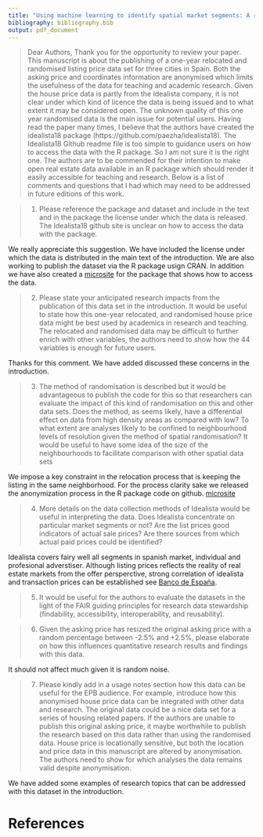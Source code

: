```yaml
---
title: "Using machine learning to identify spatial market segments: A reproducible study of major Spanish markets - Response to referees"
bibliography: bibliography.bib
output: pdf_document
---
```


<!--
```r
# Run only once if needed to install data package `sobiEquity`
if (!require("idealista18", character.only = TRUE)) {
      devtools::install_github("https://github.com/paezha/idealista18")
  }
```

```r
library(idealista18)
library(tidyverse)

set.seed(1234)
```
-->

> Dear Authors, Thank you for the opportunity to review your paper. This manuscript is about the publishing of a one-year relocated and randomised listing price data set for three cities in Spain. Both the asking price and coordinates information are anonymised which limits the usefulness of the data for teaching and academic research. Given the house price data is partly from the Idealista company, it is not clear under which kind of licence the data is being issued and to what extent it may be considered open. The unknown quality of this one year randomised data is the main issue for potential users. Having read the paper many times, I believe that the authors have created the idealista18 package (https://github.com/paezha/idealista18). The Idealista18 Github readme file is too simple to guidance users on how to access the data with the R package. So I am not sure it is the right one. The authors are to be commended for their intention to make open real estate data available in an R package which should render it easily accessible for teaching and research. Below is a list of comments and questions that I had which may need to be addressed in future editions of this work.

> 1.	Please reference the package and dataset and include in the text and in the package the license under which the data is released. The Idealista18 github site is unclear on how to access the data with the package.

We really appreciate this suggestion. We have included the license under which the data is distributed in the main text of the introduction. We are also working to publish the dataset via the R package usign CRAN. In addition we have also created a [microsite](https://paezha.github.io/idealista18/) for the package that shows how to access the data. 


> 2.	Please state your anticipated research impacts from the publication of this data set in the introduction.  It would be useful to state how this one-year relocated, and randomised house price data might be best used by academics in research and teaching. The relocated and randomised data may be difficult to further enrich with other variables, the authors need to show how the 44 variables is enough for future users.

Thanks for this comment. We have added discussed these concerns in the introduction. 

>3.	The method of randomisation is described but it would be advantageous to publish the code for this so that researchers can evaluate the impact of this kind of randomisation on this and other data sets. Does the method, as seems likely, have a differential effect on data from high density areas as compared with low?
To what extent are analyses likely to be confined to neighbourhood levels of resolution given the method of spatial randomisation? It would be useful to have some idea of the size of the neighbourhoods to facilitate comparison with other spatial data sets

We impose a key constraint in the relocation process that is keeping the listing in the same neighborhood. For the process clarity sake we released the anonymization process in the R package code on github. [microsite](https://paezha.github.io/idealista18/anonymization)


>4.	More details on the data collection methods of Idealista would be useful in interpreting the data. Does Idealista concentrate on particular market segments or not? Are the list prices good indicators of actual sale prices? Are there sources from which actual paid prices could be identified?

Idealista covers fairy well all segments in spanish market, individual and profesional adverstiser. Although listing prices reflects the reality of real estate markets from the offer persperctive, strong correlation of idealista and transaction prices can be established see [Banco de España](https://papers.ssrn.com/sol3/papers.cfm?abstract_id=3400031). 

>5.	It would be useful for the authors to evaluate the datasets in the light of the FAIR guiding principles for research data stewardship (findability, accessibility, interoperability, and reusability).

>6.	Given the asking price has resized the original asking price with a random percentage between -2.5% and +2.5%, please elaborate on how this influences quantitative research results and findings with this data.

It should not affect much given it is random noise.

>7.	Please kindly add in a usage notes section how this data can be useful for the EPB audience. For example, introduce how this anonymised house price data can be integrated with other data and research.
The original data could be a nice data set for a series of housing related papers. If the authors are unable to publish this original asking price, it maybe worthwhile to publish the research based on this data rather than using the randomised data. House price is locationally sensitive, but both the location and price data in this manuscript are altered by anonymisation. The authors need to show for which analyses the data remains valid despite anonymisation.

We have added some examples of research topics that can be addressed with this dataset  in the introduction. 

# References


